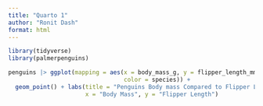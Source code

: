 ```yaml
---
title: "Quarto 1"
author: "Ronit Dash"
format: html
---
```

```r
library(tidyverse)
library(palmerpenguins)
```

```r
penguins |> ggplot(mapping = aes(x = body_mass_g, y = flipper_length_mm,
                                 color = species)) +
  geom_point() + labs(title = "Penguins Body mass Compared to Flipper Length",
                      x = "Body Mass", y = "Flipper Length")

```

